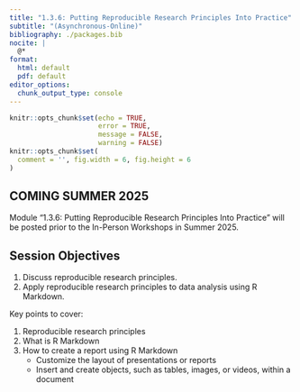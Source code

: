 ```yaml
---
title: "1.3.6: Putting Reproducible Research Principles Into Practice"
subtitle: "(Asynchronous-Online)"
bibliography: ./packages.bib
nocite: |
  @*
format:
  html: default
  pdf: default
editor_options: 
  chunk_output_type: console
---
```


\thispagestyle{fancy}

```r
knitr::opts_chunk$set(echo = TRUE,
                      error = TRUE,
                      message = FALSE,
                      warning = FALSE)
knitr::opts_chunk$set(
  comment = '', fig.width = 6, fig.height = 6
)
```

## COMING SUMMER 2025

Module "1.3.6: Putting Reproducible Research Principles Into Practice" will be posted prior to the In-Person Workshops in Summer 2025.

## Session Objectives

1. Discuss reproducible research principles.
2. Apply reproducible research principles to data analysis using R Markdown.

Key points to cover:

1. Reproducible research principles
2. What is R Markdown
3. How to create a report using R Markdown
    - Customize the layout of presentations or reports
    - Insert and create objects, such as tables, images, or videos, within a document
